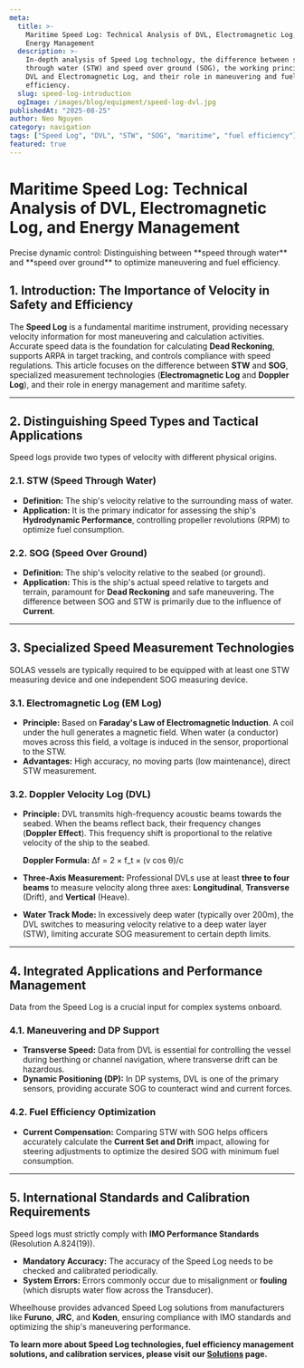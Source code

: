 ```yaml
---
meta:
  title: >-
    Maritime Speed Log: Technical Analysis of DVL, Electromagnetic Log, and
    Energy Management
  description: >-
    In-depth analysis of Speed Log technology, the difference between speed
    through water (STW) and speed over ground (SOG), the working principles of
    DVL and Electromagnetic Log, and their role in maneuvering and fuel
    efficiency.
  slug: speed-log-introduction
  ogImage: /images/blog/equipment/speed-log-dvl.jpg
publishedAt: "2025-08-25"
author: Neo Nguyen
category: navigation
tags: ["Speed Log", "DVL", "STW", "SOG", "maritime", "fuel efficiency"]
featured: true
---
```


# Maritime Speed Log: Technical Analysis of DVL, Electromagnetic Log, and Energy Management

<span className="text-xl text-gray-500 italic mb-8">
  Precise dynamic control: Distinguishing between **speed through water** and
  **speed over ground** to optimize maneuvering and fuel efficiency.
</span>

## 1. Introduction: The Importance of Velocity in Safety and Efficiency

The **Speed Log** is a fundamental maritime instrument, providing necessary velocity information for most maneuvering and calculation activities. Accurate speed data is the foundation for calculating **Dead Reckoning**, supports ARPA in target tracking, and controls compliance with speed regulations. This article focuses on the difference between **STW** and **SOG**, specialized measurement technologies (**Electromagnetic Log** and **Doppler Log**), and their role in energy management and maritime safety.

---

## 2. Distinguishing Speed Types and Tactical Applications

Speed logs provide two types of velocity with different physical origins.

### 2.1. STW (Speed Through Water)

- **Definition:** The ship's velocity relative to the surrounding mass of water.
- **Application:** It is the primary indicator for assessing the ship's **Hydrodynamic Performance**, controlling propeller revolutions (RPM) to optimize fuel consumption.

### 2.2. SOG (Speed Over Ground)

- **Definition:** The ship's velocity relative to the seabed (or ground).
- **Application:** This is the ship's actual speed relative to targets and terrain, paramount for **Dead Reckoning** and safe maneuvering. The difference between SOG and STW is primarily due to the influence of **Current**.

---

## 3. Specialized Speed Measurement Technologies

SOLAS vessels are typically required to be equipped with at least one STW measuring device and one independent SOG measuring device.

### 3.1. Electromagnetic Log (EM Log)

- **Principle:** Based on **Faraday's Law of Electromagnetic Induction**. A coil under the hull generates a magnetic field. When water (a conductor) moves across this field, a voltage is induced in the sensor, proportional to the STW.
- **Advantages:** High accuracy, no moving parts (low maintenance), direct STW measurement.

### 3.2. Doppler Velocity Log (DVL)

- **Principle:** DVL transmits high-frequency acoustic beams towards the seabed. When the beams reflect back, their frequency changes (**Doppler Effect**). This frequency shift is proportional to the relative velocity of the ship to the seabed.

  **Doppler Formula:** Δf = 2 × f_t × (v cos θ)/c

- **Three-Axis Measurement:** Professional DVLs use at least **three to four beams** to measure velocity along three axes: **Longitudinal**, **Transverse** (Drift), and **Vertical** (Heave).
- **Water Track Mode:** In excessively deep water (typically over 200m), the DVL switches to measuring velocity relative to a deep water layer (STW), limiting accurate SOG measurement to certain depth limits.

---

## 4. Integrated Applications and Performance Management

Data from the Speed Log is a crucial input for complex systems onboard.

### 4.1. Maneuvering and DP Support

- **Transverse Speed:** Data from DVL is essential for controlling the vessel during berthing or channel navigation, where transverse drift can be hazardous.
- **Dynamic Positioning (DP):** In DP systems, DVL is one of the primary sensors, providing accurate SOG to counteract wind and current forces.

### 4.2. Fuel Efficiency Optimization

- **Current Compensation:** Comparing STW with SOG helps officers accurately calculate the **Current Set and Drift** impact, allowing for steering adjustments to optimize the desired SOG with minimum fuel consumption.

---

## 5. International Standards and Calibration Requirements

Speed logs must strictly comply with **IMO Performance Standards** (Resolution A.824(19)).

- **Mandatory Accuracy:** The accuracy of the Speed Log needs to be checked and calibrated periodically.
- **System Errors:** Errors commonly occur due to misalignment or **fouling** (which disrupts water flow across the Transducer).

Wheelhouse provides advanced Speed Log solutions from manufacturers like **Furuno**, **JRC**, and **Koden**, ensuring compliance with IMO standards and optimizing the ship's maneuvering performance.

**To learn more about Speed Log technologies, fuel efficiency management solutions, and calibration services, please visit our [Solutions](/solutions) page.**
